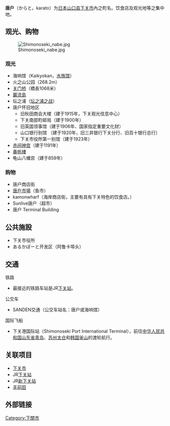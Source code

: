 {{Unreferenced|time=2019-03-03T11:31:27+00:00}}
{{japanese|japanese=唐戸|kana=からと|romaji=karato}}
'''唐户'''（からと，karato）为[[日本|日本]][[山口县|山口县]][[下关市|下关市]]內之町名。饮食店及观光地等之集中地。

==观光、购物==
[[File:Shimonoseki_nabe.jpg|thumb]]
===观光===
*海响馆（Kaikyokan，[[水族馆|水族馆]]）
*火之山公园（268.2m）
*[[关门桥|关门桥]]（橋長1068米）
*[[巖流島|巖流島]]
*坛之浦（[[坛之浦之战|坛之浦之战]]）
*唐户怀旧地区
**旧秋田商会大楼（建于1915年，下关观光信息中心）
**下关南部町邮局（建于1900年）
**旧英国领事馆（建于1906年、国家指定重要文化财）
**山口银行别馆 （建于1920年，旧三井银行下关分行、旧百十银行总行）
**下关市役所第一别馆（建于1923年）
*[[赤间神宫|赤间神宫]]（建于1191年）
*[[春帆樓|春帆樓]]
*龟山八幡宫（建于859年）

===购物===
*唐户商店街
*[[唐戶市場|唐戶市場]]（鱼市）
*kamonwharf（海岸商店街，主要有具有下关特色的饮食店。）
*Sunlive唐户（超市）
*唐户 Terminal Building

==公共施設==
*下关市役所
*あるかぽーと开发区（阿鲁卡埠头）

==交通==
;铁路
*最接近的铁路车站是JR[[下关站|下关站]]。
;公交车
*SANDEN交通（公交车站名：唐户或海响馆）
;国际飞船
*下关港国际站（Shimonoseki Port International Terminal），前往[[中华人民共和国|中华人民共和国]][[山东省|山东省]][[青岛|青岛]]、[[苏州|苏州]][[太仓|太仓]]和[[韩国|韩国]][[釜山|釜山]]的渡轮航行。

==关联项目==
*[[下关市|下关市]]
*JR[[下关站|下关站]]
*JR[[新下关站|新下关站]]
*[[丰前田|丰前田]]

==外部链接==

{{下關市的地區}}

{{DEFAULTSORT:Karato}}
[[Category:下關市|Category:下關市]]